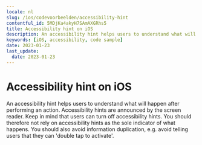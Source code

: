 ```yaml
---
locale: nl
slug: /ios/codevoorbeelden/accessibility-hint
contentful_id: 5MDjKa4akyH7SAmAXGRhs5
title: Accessibility hint on iOS
description: An accessibility hint helps users to understand what will happen after performing an action.
keywords: [iOS, accessibility, code sample]
date: 2023-01-23
last_update:
  date: 2023-01-23
---
```


# Accessibility hint on iOS

An accessibility hint helps users to understand what will happen after performing an action. Accessibility hints are announced by the screen reader. Keep in mind that users can turn off accessibility hints. You should therefore not rely on accessibility hints as the sole indicator of what happens. You should also avoid information duplication, e.g. avoid telling users that they can 'double tap to activate'.

<CodeSample id="accessibility-hint" framework="ios" locale="nl"/>
